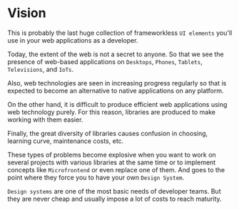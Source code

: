 # Vision

This is probably the last huge collection of frameworkless `UI elements` you'll use in your web applications as a developer.

Today, the extent of the web is not a secret to anyone. So that we see the presence of web-based applications on `Desktops`, `Phones`, `Tablets`, `Televisions`, and `IoTs`.

Also, web technologies are seen in increasing progress regularly so that is expected to become an alternative to native applications on any platform.

On the other hand, it is difficult to produce efficient web applications using web technology purely. For this reason, libraries are produced to make working with them easier.

Finally, the great diversity of libraries causes confusion in choosing, learning curve, maintenance costs, etc.

These types of problems become explosive when you want to work on several projects with various libraries at the same time or to implement concepts like `Microfrontend` or even replace one of them. And goes to the point where they force you to have your own `Design System`.

`Design systems` are one of the most basic needs of developer teams. But they are never cheap and usually impose a lot of costs to reach maturity.
